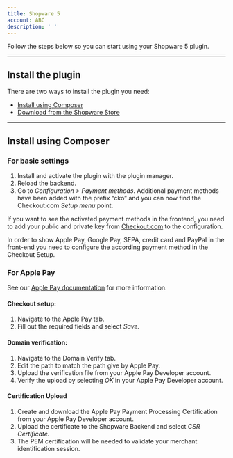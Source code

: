 ```yaml
---
title: Shopware 5
account: ABC
description: ' '
---
```


Follow the steps below so you can start using your Shopware 5 plugin.

---

## Install the plugin

There are two ways to install the plugin you need:

- [Install using Composer](#Install_using_Composer)
- [Download from the Shopware Store](https://docs.shopware.com/en/shopware-5-en/plugins)

---

## Install using Composer

### For basic settings

1.  Install and activate the plugin with the plugin manager.
2.  Reload the backend.
3.  Go to _Configuration > Payment methods_. Additional payment methods have been added with the prefix “cko” and you can now find the Checkout.com _Setup menu_ point.

If you want to see the activated payment methods in the frontend, you need to add your public and private key from [Checkout.com](http://checkout.com/) to the configuration.

<TipBox variant="note">

In order to show Apple Pay, Google Pay, SEPA, credit card and PayPal in the front-end you need to configure the according payment method in the Checkout Setup.

</TipBox>

### For Apple Pay

<TipBox variant="info">

See our [Apple Pay documentation](/payments/payment-methods/wallets/apple-pay) for more information.

</TipBox>

#### Checkout setup:

1.  Navigate to the Apple Pay tab.
2.  Fill out the required fields and select _Save._

#### Domain verification:

1.  Navigate to the Domain Verify tab.
2.  Edit the path to match the path give by Apple Pay.
3.  Upload the verification file from your Apple Pay Developer account.
4.  Verify the upload by selecting _OK_ in your Apple Pay Developer account.

#### Certification Upload

1.  Create and download the Apple Pay Payment Processing Certification from your Apple Pay Developer account.
2.  Upload the certificate to the Shopware Backend and select _CSR Certificate._
3.  The PEM certification will be needed to validate your merchant identification session.
